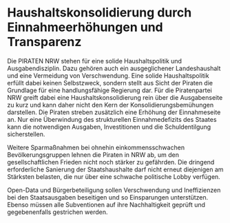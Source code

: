 = Haushaltskonsolidierung durch Einnahmeerhöhungen und Transparenz =

Die PIRATEN NRW stehen für eine solide Haushaltspolitik und Ausgabendisziplin. Dazu gehören auch ein ausgeglichener Landeshaushalt und eine Vermeidung von Verschwendung. Eine solide Haushaltspolitik erfüllt dabei keinen Selbstzweck, sondern stellt aus Sicht der Piraten die Grundlage für eine handlungsfähige Regierung dar. Für die Piratenpartei NRW greift dabei eine Haushaltskonsolidierung rein über die Ausgabenseite zu kurz und kann daher nicht den Kern der Konsolidierungsbemühungen darstellen. Die Piraten streben zusätzlich eine Erhöhung der Einnahmeseite an. Nur eine Überwindung des strukturellen Einnahmedefizits des Staates kann die notwendigen Ausgaben, Investitionen und die Schuldentilgung sicherstellen.

Weitere Sparmaßnahmen bei ohnehin einkommensschwachen Bevölkerungsgruppen lehnen die Piraten in NRW ab, um den gesellschaftlichen Frieden nicht noch stärker zu gefährden. Die dringend erforderliche Sanierung der Staatshaushalte darf nicht erneut diejenigen am Stärksten belasten, die nur über eine schwache politische Lobby verfügen.

Open-Data und Bürgerbeteiligung sollen Verschwendung und Ineffizienzen bei den Staatsausgaben beseitigen und so Einsparungen unterstützen. Ebenso müssen alle Subventionen auf ihre Nachhaltigkeit geprüft und gegebenenfalls gestrichen werden.
